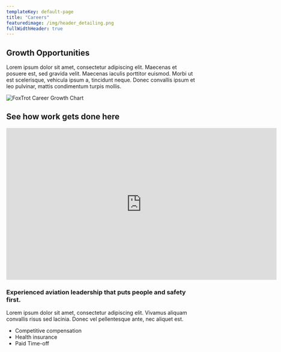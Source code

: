 ```yaml
---
templateKey: default-page
title: "Careers"
featuredimage: /img/header_detailing.png
fullWidthHeader: true
---
```


## Growth Opportunities

Lorem ipsum dolor sit amet, consectetur adipiscing elit. Maecenas et posuere est, sed gravida velit. Maecenas iaculis porttitor euismod. Morbi ut est scelerisque, vehicula ipsum a, tincidunt neque. Donec convallis ipsum et leo pulvinar, mattis condimentum turpis mollis.

![FoxTrot Career Growth Chart](/img/growth-chart.png)

<Testimonials tag='home' />

<Spacer size="lg" />

<div class="text-center">

## See how work gets done here

</div>

<iframe class="m-auto" width="720" height="405" src="https://www.youtube.com/embed/tN72Eh4FIwc" title="YouTube video player" frameborder="0" allow="accelerometer; autoplay; clipboard-write; encrypted-media; gyroscope; picture-in-picture" allowfullscreen></iframe>

<Spacer size="lg" />

<div class="flex">
  <div class="w-3/5">
    <h3>Experienced aviation leadership that puts people and safety first.</h3>
    <p>Lorem ipsum dolor sit amet, consectetur adipiscing elit. Vivamus aliquam convallis risus sed lacinia. Donec vel pellentesque ante, nec aliquet est.</p>
  </div>
  <div class="w-2/5 pl-6 pt-2">
    <ul class="font-bold">
      <li class="font-bold">Competitive compensation</li>
      <li class="font-bold">Health insurance</li>
      <li class="font-bold">Paid Time-off</li>
    </ul>
  </div>
</div>

<Spacer />